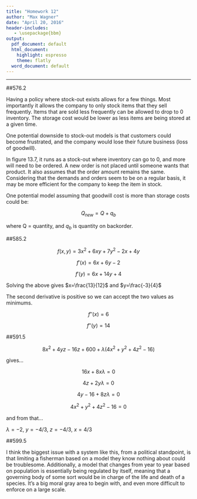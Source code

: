 ```yaml
---
title: "Homework 12"
author: "Max Wagner"
date: "April 20, 2016"
header-includes:
   - \usepackage{bbm}
output:
  pdf_document: default
  html_document:
    highlight: espresso
    theme: flatly
  word_document: default
---
```

***

##576.2

Having a policy where stock-out exists allows for a few things. Most importantly it allows the company to only stock items that they sell frequently. Items that are sold less frequently can be allowed to drop to 0 inventory. The storage cost would be lower as less items are being stored at a given time. 

One potential downside to stock-out models is that customers could become frustrated, and the company would lose their future business (loss of goodwill).

In figure 13.7, it runs as a stock-out where inventory can go to 0, and more will need to be ordered. A new order is not placed until someone wants that product. It also assumes that the order amount remains the same. Considering that the demands and orders seem to be on a regular basis, it may be more efficient for the company to keep the item in stock.

One potential model assuming that goodwill cost is more than storage costs could be:

$$ Q_{new} = Q + q_b $$

where Q = quantity, and $q_b$ is quantity on backorder.

##585.2

$$ f(x,y) = 3x^2 + 6xy + 7y^2 - 2x + 4y $$

$$ f'(x) = 6x + 6y - 2 $$

$$ f'(y) = 6x + 14y + 4 $$

Solving the above gives $x=\frac{13}{12}$ and $y=\frac{-3}{4}$

The second derivative is positive so we can accept the two values as minimums.

$$f''(x) = 6$$

$$f''(y) = 14$$

##591.5

$$ 8x^2 + 4yz - 16z + 600 + \lambda (4x^2 + y^2 + 4z^2 - 16) $$

gives...

$$ 16x + 8x \lambda = 0 $$

$$ 4z + 2y \lambda = 0 $$

$$ 4y - 16 + 8z \lambda = 0 $$

$$ 4x^2 + y^2 + 4z^2 - 16 = 0 $$

and from that...

$\lambda = -2$, $y = -4/3$, $z= -4/3$, $x = 4/3$

##599.5

I think the biggest issue with a system like this, from a political standpoint, is that limiting a fisherman based on a model they know nothing about could be troublesome. Additionally, a model that changes from year to year based on population is essentially being regulated by itself, meaning that a governing body of some sort would be in charge of the life and death of a species. It's a big moral gray area to begin with, and even more difficult to enforce on a large scale. 